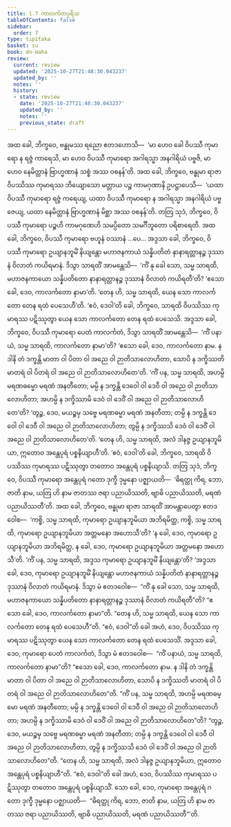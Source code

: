 ```yaml
---
title: 1.7 ကာလင်္ကတပုရိသ
tableOfContents: false
sidebar:
  order: 7
type: tipitaka
basket: su
book: dn-maha
review:
  current: review
  updated: '2025-10-27T21:48:30.043237'
  updated_by: ''
  notes: ''
  history:
  - state: review
    date: '2025-10-27T21:48:30.043237'
    updated_by: ''
    notes: ''
    previous_state: draft
---
```



<ReviewStatus review={frontmatter.review} showDetails={true} />

<HypothesisAnnotation frontmatter={frontmatter} />

<DynamicBreadcrumb />

<Division number="49" book="dn-maha" e="ch" v="7" p="21">

<Paragraph number="101" book="dn-maha">
အထ ခေါ, ဘိက္ခဝေ, ဗန္ဓုမဿ ရညော ဧတဒဟောသိ—  ‘မာ ဟေဝ ခေါ ဝိပဿီ ကုမာရော န ရဇ္ဇံ ကာရေသိ, မာ ဟေဝ ဝိပဿီ ကုမာရော အဂါရသ္မာ အနဂါရိယံ ပဗ္ဗဇိ, မာ ဟေဝ နေမိတ္တာနံ ဗြာဟ္မဏာနံ သစ္စံ အဿ ဝစနန်’တိ. အထ ခေါ, ဘိက္ခဝေ, ဗန္ဓုမာ ရာဇာ ဝိပဿိဿ ကုမာရဿ ဘိယျောသော မတ္တာယ ပဉ္စ ကာမဂုဏာနိ ဥပဋ္ဌာပေသိ—  ‘ယထာ ဝိပဿီ ကုမာရော ရဇ္ဇံ ကရေယျ, ယထာ ဝိပဿီ ကုမာရော န အဂါရသ္မာ အနဂါရိယံ ပဗ္ဗဇေယျ, ယထာ နေမိတ္တာနံ ဗြာဟ္မဏာနံ မိစ္ဆာ အဿ ဝစနန်’တိ.
</Paragraph>

<Paragraph number="102" book="dn-maha">
တတြ သုဒံ, ဘိက္ခဝေ, ဝိပဿီ ကုမာရော ပဉ္စဟိ ကာမဂုဏေဟိ သမပ္ပိတော သမင်္ဂီဘူတော ပရိစာရေတိ. အထ ခေါ, ဘိက္ခဝေ, ဝိပဿီ ကုမာရော ဗဟူနံ ဝဿာနံ …ပေ…
</Paragraph>

</Division>
<Division number="50" book="dn-maha" e="ch" v="7" p="22">

<Paragraph number="103" book="dn-maha">
အဒ္ဒသာ ခေါ, ဘိက္ခဝေ, ဝိပဿီ ကုမာရော ဥယျာနဘူမိံ နိယျန္တော မဟာဇနကာယံ သန္နိပတိတံ နာနာရတ္တာနဉ္စ ဒုဿာနံ ဝိလာတံ ကယိရမာနံ. ဒိသွာ သာရထိံ အာမန္တေသိ—  ‘ကိံ နု ခေါ သော, သမ္မ သာရထိ, မဟာဇနကာယော သန္နိပတိတော နာနာရတ္တာနဉ္စ ဒုဿာနံ ဝိလာတံ ကယိရတီ’တိ? ‘ဧသော ခေါ, ဒေဝ, ကာလင်္ကတော နာမာ’တိ. ‘တေန ဟိ, သမ္မ သာရထိ, ယေန သော ကာလင်္ကတော တေန ရထံ ပေသေဟီ’တိ. ‘ဧဝံ, ဒေဝါ’တိ ခေါ, ဘိက္ခဝေ, သာရထိ ဝိပဿိဿ ကုမာရဿ ပဋိဿုတွာ ယေန သော ကာလင်္ကတော တေန ရထံ ပေသေသိ. အဒ္ဒသာ ခေါ, ဘိက္ခဝေ, ဝိပဿီ ကုမာရော ပေတံ ကာလင်္ကတံ, ဒိသွာ သာရထိံ အာမန္တေသိ—  ‘ကိံ ပနာယံ, သမ္မ သာရထိ, ကာလင်္ကတော နာမာ’တိ? ‘ဧသော ခေါ, ဒေဝ, ကာလင်္ကတော နာမ. န ဒါနိ တံ ဒက္ခန္တိ မာတာ ဝါ ပိတာ ဝါ အညေ ဝါ ဉာတိသာလောဟိတာ, သောပိ န ဒက္ခိဿတိ မာတရံ ဝါ ပိတရံ ဝါ အညေ ဝါ ဉာတိသာလောဟိတေ’တိ. ‘ကိံ ပန, သမ္မ သာရထိ, အဟမ္ပိ မရဏဓမ္မော မရဏံ အနတီတော; မမ္ပိ န ဒက္ခန္တိ ဒေဝေါ ဝါ ဒေဝီ ဝါ အညေ ဝါ ဉာတိသာလောဟိတာ; အဟမ္ပိ န ဒက္ခိဿာမိ ဒေဝံ ဝါ ဒေဝိံ ဝါ အညေ ဝါ ဉာတိသာလောဟိတေ’တိ? ‘တွဉ္စ, ဒေဝ, မယဉ္စမှ သဗ္ဗေ မရဏဓမ္မာ မရဏံ အနတီတာ; တမ္ပိ န ဒက္ခန္တိ ဒေဝေါ ဝါ ဒေဝီ ဝါ အညေ ဝါ ဉာတိသာလောဟိတာ; တွမ္ပိ န ဒက္ခိဿသိ ဒေဝံ ဝါ ဒေဝိံ ဝါ အညေ ဝါ ဉာတိသာလောဟိတေ’တိ. ‘တေန ဟိ, သမ္မ သာရထိ, အလံ ဒါနဇ္ဇ ဥယျာနဘူမိယာ, ဣတောဝ အန္တေပုရံ ပစ္စနိယျာဟီ’တိ. ‘ဧဝံ, ဒေဝါ’တိ ခေါ, ဘိက္ခဝေ, သာရထိ ဝိပဿိဿ ကုမာရဿ ပဋိဿုတွာ တတောဝ အန္တေပုရံ ပစ္စနိယျာသိ. တတြ သုဒံ, ဘိက္ခဝေ, ဝိပဿီ ကုမာရော အန္တေပုရံ ဂတော ဒုက္ခီ ဒုမ္မနော ပဇ္ဈာယတိ—  ‘ဓိရတ္ထု ကိရ, ဘော, ဇာတိ နာမ, ယတြ ဟိ နာမ ဇာတဿ ဇရာ ပညာယိဿတိ, ဗျာဓိ ပညာယိဿတိ, မရဏံ ပညာယိဿတီ’တိ.
</Paragraph>

</Division>
<Division number="51" book="dn-maha" e="ch" v="7" p="22">

<Paragraph number="104" book="dn-maha">
အထ ခေါ, ဘိက္ခဝေ, ဗန္ဓုမာ ရာဇာ သာရထိံ အာမန္တာပေတွာ ဧတဒဝေါစ—  ‘ကစ္စိ, သမ္မ သာရထိ, ကုမာရော ဥယျာနဘူမိယာ အဘိရမိတ္ထ, ကစ္စိ, သမ္မ သာရထိ, ကုမာရော ဥယျာနဘူမိယာ အတ္တမနော အဟောသီ’တိ? ‘န ခေါ, ဒေဝ, ကုမာရော ဥယျာနဘူမိယာ အဘိရမိတ္ထ, န ခေါ, ဒေဝ, ကုမာရော ဥယျာနဘူမိယာ အတ္တမနော အဟောသီ’တိ. ‘ကိံ ပန, သမ္မ သာရထိ, အဒ္ဒသ ကုမာရော ဥယျာနဘူမိံ နိယျန္တော’တိ? ‘အဒ္ဒသာ ခေါ, ဒေဝ, ကုမာရော ဥယျာနဘူမိံ နိယျန္တော မဟာဇနကာယံ သန္နိပတိတံ နာနာရတ္တာနဉ္စ ဒုဿာနံ ဝိလာတံ ကယိရမာနံ. ဒိသွာ မံ ဧတဒဝေါစ—  “ကိံ နု ခေါ သော, သမ္မ သာရထိ, မဟာဇနကာယော သန္နိပတိတော နာနာရတ္တာနဉ္စ ဒုဿာနံ ဝိလာတံ ကယိရတီ”တိ? “ဧသော ခေါ, ဒေဝ, ကာလင်္ကတော နာမာ”တိ. “တေန ဟိ, သမ္မ သာရထိ, ယေန သော ကာလင်္ကတော တေန ရထံ ပေသေဟီ”တိ. “ဧဝံ, ဒေဝါ”တိ ခေါ အဟံ, ဒေဝ, ဝိပဿိဿ ကုမာရဿ ပဋိဿုတွာ ယေန သော ကာလင်္ကတော တေန ရထံ ပေသေသိံ. အဒ္ဒသာ ခေါ, ဒေဝ, ကုမာရော ပေတံ ကာလင်္ကတံ, ဒိသွာ မံ ဧတဒဝေါစ—  “ကိံ ပနာယံ, သမ္မ သာရထိ, ကာလင်္ကတော နာမာ”တိ? “ဧသော ခေါ, ဒေဝ, ကာလင်္ကတော နာမ. န ဒါနိ တံ ဒက္ခန္တိ မာတာ ဝါ ပိတာ ဝါ အညေ ဝါ ဉာတိသာလောဟိတာ, သောပိ န ဒက္ခိဿတိ မာတရံ ဝါ ပိတရံ ဝါ အညေ ဝါ ဉာတိသာလောဟိတေ”တိ. “ကိံ ပန, သမ္မ သာရထိ, အဟမ္ပိ မရဏဓမ္မော မရဏံ အနတီတော; မမ္ပိ န ဒက္ခန္တိ ဒေဝေါ ဝါ ဒေဝီ ဝါ အညေ ဝါ ဉာတိသာလောဟိတာ; အဟမ္ပိ န ဒက္ခိဿာမိ ဒေဝံ ဝါ ဒေဝိံ ဝါ အညေ ဝါ ဉာတိသာလောဟိတေ”တိ? “တွဉ္စ, ဒေဝ, မယဉ္စမှ သဗ္ဗေ မရဏဓမ္မာ မရဏံ အနတီတာ; တမ္ပိ န ဒက္ခန္တိ ဒေဝေါ ဝါ ဒေဝီ ဝါ အညေ ဝါ ဉာတိသာလောဟိတာ, တွမ္ပိ န ဒက္ခိဿသိ ဒေဝံ ဝါ ဒေဝိံ ဝါ အညေ ဝါ ဉာတိသာလောဟိတေ”တိ. “တေန ဟိ, သမ္မ သာရထိ, အလံ ဒါနဇ္ဇ ဥယျာနဘူမိယာ, ဣတောဝ အန္တေပုရံ ပစ္စနိယျာဟီ”တိ. “ဧဝံ, ဒေဝါ”တိ ခေါ အဟံ, ဒေဝ, ဝိပဿိဿ ကုမာရဿ ပဋိဿုတွာ တတောဝ အန္တေပုရံ ပစ္စနိယျာသိံ. သော ခေါ, ဒေဝ, ကုမာရော အန္တေပုရံ ဂတော ဒုက္ခီ ဒုမ္မနော ပဇ္ဈာယတိ—  “ဓိရတ္ထု ကိရ, ဘော, ဇာတိ နာမ, ယတြ ဟိ နာမ ဇာတဿ ဇရာ ပညာယိဿတိ, ဗျာဓိ ပညာယိဿတိ, မရဏံ ပညာယိဿတီ”’တိ.
</Paragraph>
</Division>